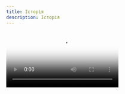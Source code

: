 ```yaml
---
title: Історія
description: Історія
---
```


<Video src="/assets/history/01-ua.mp4" poster="/assets/history/poster.webp" />

19-го вересня 1941. Війська 6-ї німецької армії увійшли до Києва

<Image src="/assets/history/img_0.webp" alt="TODO" />

28-го вересня 1941. В місті з’явилися листівки, де євреям було наказано прийти до Бабиного Яру

<Image src="/assets/history/img_1.webp" alt="TODO" />

29-го вересня 1941. розпочалися страти. Впродовж двох років окупації було вбито понад 100.000 людей

<Image src="/assets/history/img_2.webp" alt="TODO" />

Травень 1942. Неподалік Бабиного Яру нацисти організували Сирецькій концентраційний табір. За роки його існування там загинуло більш ніж 25.000 людей.

1947\. Радянська влада починає забудову на вулиці Щусєва

1948\. Розпочато будівництво вулиці Олени Теліги. Київрада вирішує залити Бабин Яр відходами цегляних заводів

1949\. Починається замивання Яру рідкою пульпою

1950\. На місці колишнього Сирецького концтабору відкривається дитяча залізниця

1951\. Закінчується відбудова Сирецького парку

1952\. Розпочинається забудова нового мікрорайону Сирець

1953\. Міська Рада відхиляє заклики до припинення замиву відрогів Бабиного Яру

13-го березня 1961. Дамба не витримує і руйнівна хвиля будівельної пульпи затоплює 30 га міста.
Зруйновано 68 житлових будинків і 13 адміністративних споруд.
Куренівська трагедія забрала життя 1500 киян* <br />
*за оцінками істориків, документально не підтверджено <br />

1962\. Міськвиконком вирішує знищити Єврейське кладовище

1963\. Встановлюється пам’ятник, присвячений жертвам Бабиного Яру

1964\. Завершується будівництво парку культури та відпочинку в Бабиному Яру

1965\. На місці Єврейського кладовища будується Київський телецентр та багатоповерхівка “Олівець”

1966\. Встановлюється меморіал Менора на честь трауру за євреями, що були страчені у Бабиному Яру

1967\. Рік появи пам’ятника жертвам Куренівської трагедії

1968\. Київрада дає дозвіл на забудову за адресою О. Теліги 25. На місці масових розстрілів під час Другої Світової Війни

1969\. Відбувається презентація лапідарію з надгробків колишнього Єврейського кладовища

1970\. Закінчується будівництво UNO City House - “будинку на кістках”

1 березня 2022. росія завдала ракетного удару в місце, де було розташоване Єврейське кладовище. Від вибуху загинули п’ятеро дорослих і одна дитина

Бабин Яр. Трагедія крізь сторіччя.
